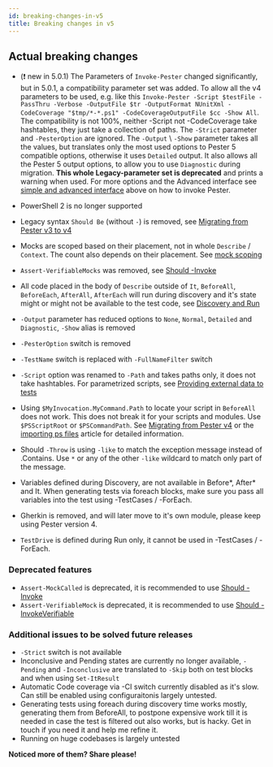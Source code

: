 ```yaml
---
id: breaking-changes-in-v5
title: Breaking changes in v5
---
```


## Actual breaking changes

- (❗ new in 5.0.1)  The Parameters of `Invoke-Pester` changed significantly, but in 5.0.1, a compatibility parameter set was added. To allow all the v4 parameters to be used, e.g. like this `Invoke-Pester -Script $testFile -PassThru -Verbose -OutputFile $tr -OutputFormat NUnitXml -CodeCoverage "$tmp/*-*.ps1" -CodeCoverageOutputFile $cc -Show All`. The compatibility is not 100%, neither -Script not -CodeCoverage take hashtables, they just take a collection of paths. The `-Strict` parameter and `-PesterOption` are ignored. The `-Output` \ `-Show` parameter takes all the values, but translates only the most used options to Pester 5 compatible options, otherwise it uses `Detailed` output. It also allows all the Pester 5 output options, to allow you to use `Diagnostic` during migration. **This whole Legacy-parameter set is deprecated** and prints a warning when used. For more options and the Advanced interface see [simple and advanced interface](#simple-and-advanced-interface) above on how to invoke Pester.
- PowerShell 2 is no longer supported
- Legacy syntax `Should Be` (without `-`) is removed, see [Migrating from Pester v3 to v4](./v3-to-v4)
- Mocks are scoped based on their placement, not in whole `Describe` / `Context`. The count also depends on their placement. See [mock scoping](../usage/mocking#mocks-are-scoped-based-on-their-placement)
- `Assert-VerifiableMocks` was removed, see [Should -Invoke](../usage/mocking#should--invoke)
- All code placed in the body of `Describe` outside of `It`, `BeforeAll`, `BeforeEach`, `AfterAll`, `AfterEach` will run during discovery and it's state might or might not be available to the test code, see [Discovery and Run](../usage/discovery-and-run)

- `-Output` parameter has reduced options to `None`, `Normal`, `Detailed` and `Diagnostic`, `-Show` alias is removed
- `-PesterOption` switch is removed
- `-TestName` switch is replaced with `-FullNameFilter` switch
- `-Script` option was renamed to `-Path` and takes paths only, it does not take hashtables. For parametrized scripts, see [Providing external data to tests](../usage/data-driven-tests#providing-external-data-to-tests)
- Using `$MyInvocation.MyCommand.Path` to locate your script in `BeforeAll` does not work. This does not break it for your scripts and modules. Use `$PSScriptRoot` or `$PSCommandPath`. See [Migrating from Pester v4](../usage/importing-tested-functions#migrating-from-pester-v4) or the [importing ps files](https://jakubjares.com/2020/04/11/pester5-importing-ps-files/) article for detailed information.
- Should `-Throw` is using `-like` to match the exception message instead of .Contains. Use `*` or any of the other `-like` wildcard to match only part of the message.
- Variables defined during Discovery, are not available in Before*, After* and It. When generating tests via foreach blocks, make sure you pass all variables into the test using -TestCases / -ForEach.
- Gherkin is removed, and will later move to it's own module, please keep using Pester version 4.
- `TestDrive` is defined during Run only, it cannot be used in -TestCases / -ForEach.

### Deprecated features

- `Assert-MockCalled` is deprecated, it is recommended to use [Should -Invoke](../usage/mocking)
- `Assert-VerifiableMock` is deprecated, it is recommended to use [Should -InvokeVerifiable](../usage/mocking)

### Additional issues to be solved future releases

- `-Strict` switch is not available
- Inconclusive and Pending states are currently no longer available, `-Pending` and `-Inconclusive` are translated to `-Skip` both on test blocks and when using `Set-ItResult`
- Automatic Code coverage via -CI switch currently disabled as it's slow. Can still be enabled using configuraitonis largely untested.
- Generating tests using foreach during discovery time works mostly, generating them from BeforeAll, to postpone expensive work till it is needed in case the test is filtered out also works, but is hacky. Get in touch if you need it and help me refine it.
- Running on huge codebases is largely untested

**Noticed more of them? Share please!**
